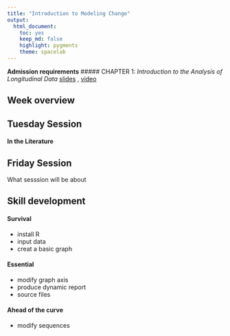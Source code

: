 ```yaml
---
title: "Introduction to Modeling Change"
output:
  html_document:
    toc: yes
    keep_md: false
    highlight: pygments
    theme: spacelab
---
```


**Admission requirements** 
##### CHAPTER 1: *Introduction to the Analysis of Longitudinal Data*  [slides]() , [video]()   

## Week overview

## 

## Tuesday Session

#### In the Literature

## Friday Session

What sesssion will be about

## Skill development 

#### Survival
 - install R
 - input data
 - creat a basic graph

#### Essential
 - modify graph axis
 - produce dynamic report
 - source files

#### Ahead of the curve
 - modify sequences
